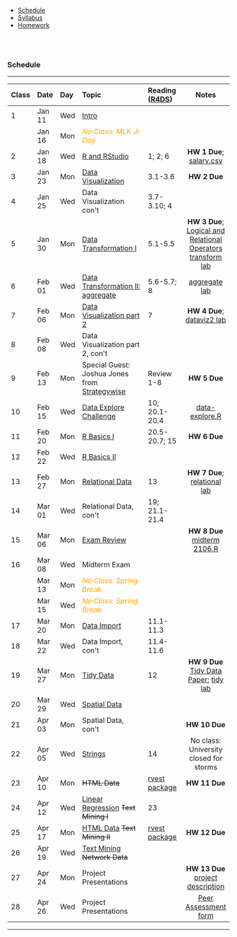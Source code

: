 
<ul class="navibar">
  <li><a href="./index.html" class="current" >Schedule</a></li>
  <li><a href="./syllabus.html" class="navibar" >Syllabus</a></li>
  <li><a href="./homework.html" class="navibar" >Homework</a></li>
</ul>



<!--- Start Main Page --->
<br><br>

### Schedule

-----------

--------------------------------------------------------------------------------
Class   Date     Day   Topic                        Reading          Notes
                                                    ([R4DS])
-----   ------   ----  ---------------------------- -------------- -------------
1       Jan 11   Wed   [Intro]    

        Jan 16   Mon   <font color="orange">                                
                       *No Class: MLK Jr Day* 
                       </font>   
        
2       Jan 18   Wed   [R and RStudio]			        1; 2; 6		      **HW 1 Due**;<br>
                                                                    [salary.csv]
             
3       Jan 23   Mon   [Data Visualization]         3.1-3.6         **HW 2 Due**

4       Jan 25   Wed   Data Visualization con\'t    3.7-3.10; 4    
       
5       Jan 30   Mon   [Data Transformation I]      5.1-5.5         **HW 3 Due**; <br>
                                                                    [Logical and Relational Operators]  
                                                                    [transform lab]

6       Feb 01   Wed   [Data Transformation II:     5.6-5.7; 8      [aggregate lab]
                        aggregate]
                   
7       Feb 06   Mon   [Data Visualization part 2]  7               **HW 4 Due**; <br>
                                                                    [dataviz2 lab]

8       Feb 08   Wed   Data Visualization part 2,
                        con\'t
  
9       Feb 13   Mon   Special Guest: Joshua        Review 1-8      **HW 5 Due**
                       Jones from 
                       [Strategywise](
                       http://strategywise.com/)
                     
10      Feb 15   Wed   [Data Explore Challenge]     10;             [data-explore.R]
                                                    20.1-20.4

11      Feb 20   Mon   [R Basics I]                 20.5-20.7;      **HW 6 Due**
                                                    15         
        
12      Feb 22   Wed   [R Basics II]                           
       
13      Feb 27   Mon   [Relational Data]			      13	            **HW 7 Due**;
                                                                    [relational lab]

14      Mar 01   Wed   Relational Data, con\'t      19; 
                                                    21.1-21.4

15      Mar 06   Mon   [Exam Review]                                **HW 8 Due**
                                                                    [midterm 2106.R]

16      Mar 08   Wed   Midterm Exam
                       
        Mar 13   Mon   <font color="orange"> 
                       *No Class: Spring Break* 
                       </font>  
        
        Mar 15   Wed   <font color="orange"> 
                       *No Class: Spring Break* 
                       </font>  

17      Mar 20   Mon   [Data Import]                11.1-11.3

18      Mar 22   Wed   Data Import, con\'t   			  11.4-11.6			

19      Mar 27   Mon   [Tidy Data]                	12              **HW 9 Due** <br>
                                                                    [Tidy Data Paper];
                                                                    [tidy lab]

20      Mar 29   Wed   [Spatial Data]     			

21      Apr 03   Mon   Spatial Data, con\'t  						            **HW 10 Due**

22      Apr 05   Wed   [Strings]  					        14              No class: University closed for storms

23      Apr 10   Mon   ~~HTML Data~~             	  [rvest          **HW 11 Due**
                                                    package] 				

24      Apr 12   Wed   [Linear Regression]          23
                       ~~Text Mining I~~                                  

25      Apr 17   Mon   [HTML Data]                  [rvest          **HW 12 Due**
                       ~~Text Mining II~~           package] 				

26      Apr 19   Wed   [Text Mining]
                       ~~Network Data~~                        

27      Apr 24   Mon   Project Presentations                        **HW 13 Due** <br>
                                                                    [project description](./projects.html)

28      Apr 26   Wed   Project Presentations                        [Peer Assessment form](docs/PeerEval.doc)
--------------------------------------------------------------------------------



<!--- Lectures --->
[Intro]: lectures/01-Intro.pdf
[R and RStudio]: lectures/02-Rintro.pdf
[Data Visualization]: lectures/03-dataviz.pdf
[Data Transformation I]: lectures/04-transform.pdf
[Data Transformation II: aggregate]: lectures/05-aggregate.pdf
[Data Visualization part 2]: lectures/06-dataviz2.pdf
[Data Explore Challenge]: lectures/07-dataexplore-challenge.html
[R Basics I]: lectures/08-rbasics.pdf
[R Basics II]: lectures/09-rbasics2.pdf
[Relational Data]: lectures/10-relational.pdf
[Data Import]: lectures/11-import.pdf
[Tidy Data]: lectures/12-tidy.pdf
[Spatial Data]: lectures/13-spatial.pdf
[Strings]: lectures/14-strings.pdf
[Linear Regression]: lectures/16-regression.pdf   
[HTML Data]: lectures/15-webdata.pdf
[Text Mining]: lectures/17-wordcloud.pdf
   
<!--- Notes --->
[salary.csv]: data/salary.csv
[R4DS]: http://r4ds.had.co.nz
[rvest package]: http://blog.rstudio.org/2014/11/24/rvest-easy-web-scraping-with-r/
[Logical and Relational Operators]: lectures/logic-sets-control.html
[transform lab]: lectures/04-transform-lab.R
[aggregate lab]: lectures/05-aggregate-lab.R
[dataviz2 lab]: lectures/06-dataviz2-lab.R
[data-explore.R]: lectures/07-dataexplore-challenge.R
[relational lab]: lectures/10-relational-lab.R
[Exam Review]: lectures/midterm16.pdf
[midterm 2106.R]: lectures/midterm16.R
[Tidy Data Paper]: http://www.jstatsoft.org/v59/i10/paper
[tidy lab]: lectures/12-tidy-lab.R


----





